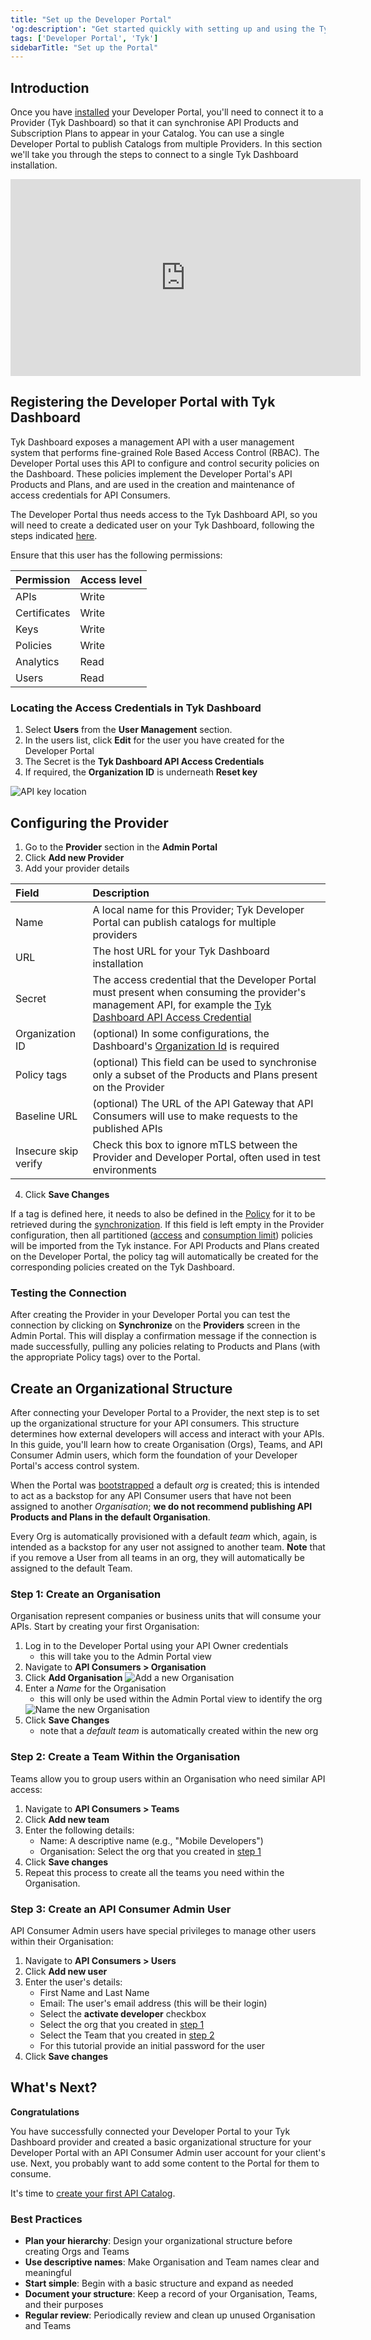 ```yaml
---
title: "Set up the Developer Portal"
'og:description': "Get started quickly with setting up and using the Tyk Developer Portal."
tags: ['Developer Portal', 'Tyk']
sidebarTitle: "Set up the Portal"
---
```


## Introduction

Once you have [installed](/portal/install#installation-options-for-enterprise-developer-portal) your Developer Portal, you'll need to connect it to a Provider (Tyk Dashboard) so that it can synchronise API Products and Subscription Plans to appear in your Catalog. You can use a single Developer Portal to publish Catalogs from multiple Providers. In this section we'll take you through the steps to connect to a single Tyk Dashboard installation.

<iframe width="560" height="315" src="https://www.youtube.com/embed/8KJSVACD-j4" frameborder="0" allow="accelerometer; autoplay; clipboard-write; encrypted-media; gyroscope; picture-in-picture" allowfullscreen></iframe>

## Registering the Developer Portal with Tyk Dashboard

Tyk Dashboard exposes a management API with a user management system that performs fine-grained Role Based Access Control (RBAC). The Developer Portal uses this API to configure and control security policies on the Dashboard. These policies implement the Developer Portal's API Products and Plans, and are used in the creation and maintenance of access credentials for API Consumers.

The Developer Portal thus needs access to the Tyk Dashboard API, so you will need to create a dedicated user on your Tyk Dashboard, following the steps indicated [here](/api-management/user-management#manage-tyk-dashboard-users).

Ensure that this user has the following permissions:

| Permission   | Access level |
| :-------------- | :-------------- |
| APIs         | Write        |
| Certificates | Write        |
| Keys         | Write        |
| Policies     | Write        |
| Analytics    | Read         |
| Users        | Read         |

### Locating the Access Credentials in Tyk Dashboard

1.  Select **Users** from the **User Management** section.
2.  In the users list, click **Edit** for the user you have created for the Developer Portal
3.  The Secret is the **Tyk Dashboard API Access Credentials**
4.  If required, the **Organization ID** is underneath **Reset key**

 <img src="/img/2.10/user_api_id.png" alt="API key location" />


## Configuring the Provider

1. Go to the **Provider** section in the **Admin Portal**
2. Click **Add new Provider**
3. Add your provider details

| Field           | Description                                     |
| :----------------- | :------------------------------------------------- |
| Name            | A local name for this Provider; Tyk Developer Portal can publish catalogs for multiple providers  |
| URL             | The host URL for your Tyk Dashboard installation |
| Secret          | The access credential that the Developer Portal must present when consuming the provider's management API, for example the [Tyk Dashboard API Access Credential](/portal/overview/getting-started#locating-the-access-credentials-in-tyk-dashboard) |
| Organization ID | (optional) In some configurations, the Dashboard's [Organization Id](/portal/overview/getting-started#locating-the-access-credentials-in-tyk-dashboard) is required |
| Policy tags     | (optional) This field can be used to synchronise only a subset of the Products and Plans present on the Provider |
| Baseline URL    | (optional) The URL of the API Gateway that API Consumers will use to make requests to the published APIs |
| Insecure skip verify | Check this box to ignore mTLS between the Provider and Developer Portal, often used in test environments |

4. Click **Save Changes**

If a tag is defined here, it needs to also be defined in the [Policy](/api-management/policies) for it to be retrieved during the [synchronization](/portal/api-provider#synchronizing-developer-portal-with-providers). If this field is left empty in the Provider configuration, then all partitioned ([access](/portal/api-products#data-distribution-and-management) and [consumption limit](/portal/api-plans#data-distribution-and-management)) policies will be imported from the Tyk instance. For API Products and Plans created on the Developer Portal, the policy tag will automatically be created for the corresponding policies created on the Tyk Dashboard.

### Testing the Connection

After creating the Provider in your Developer Portal you can test the connection by clicking on **Synchronize** on the **Providers** screen in the Admin Portal. This will display a confirmation message if the connection is made successfully, pulling any policies relating to Products and Plans (with the appropriate Policy tags) over to the Portal.

## Create an Organizational Structure

After connecting your Developer Portal to a Provider, the next step is to set up the organizational structure for your API consumers. This structure determines how external developers will access and interact with your APIs. In this guide, you'll learn how to create Organisation (Orgs), Teams, and API Consumer Admin users, which form the foundation of your Developer Portal's access control system.

When the Portal was [bootstrapped](/portal/install#bootstrapping-enterprise-developer-portal) a default *org* is created; this is intended to act as a backstop for any API Consumer users that have not been assigned to another *Organisation*; **we do not recommend publishing API Products and Plans in the default Organisation**.

Every Org is automatically provisioned with a default *team* which, again, is intended as a backstop for any user not assigned to another team. **Note** that if you remove a User from all teams in an org, they will automatically be assigned to the default Team.

### Step 1: Create an Organisation

Organisation represent companies or business units that will consume your APIs. Start by creating your first Organisation:

1. Log in to the Developer Portal using your API Owner credentials
    - this will take you to the Admin Portal view
2. Navigate to **API Consumers > Organisation**
3. Click **Add Organisation**
   <img src="/img/dashboard/portal-management/enterprise-portal/navigate-to-organisations.png" alt="Add a new Organisation" />
4. Enter a *Name* for the Organisation
    - this will only be used within the Admin Portal view to identify the org
   <img src="/img/dashboard/portal-management/enterprise-portal/create-b2b-customer-org.png" alt="Name the new Organisation" />
5. Click **Save Changes**
    - note that a *default team* is automatically created within the new org

### Step 2: Create a Team Within the Organisation

Teams allow you to group users within an Organisation who need similar API access:

1. Navigate to **API Consumers > Teams**
2. Click **Add new team**
3. Enter the following details:
    - Name: A descriptive name (e.g., "Mobile Developers")
    - Organisation: Select the org that you created in [step 1](/portal/overview/getting-started#step-1-create-an-organisation)
4. Click **Save changes**
5. Repeat this process to create all the teams you need within the Organisation.

### Step 3: Create an API Consumer Admin User

API Consumer Admin users have special privileges to manage other users within their Organisation:

1. Navigate to **API Consumers > Users**
2. Click **Add new user**
3. Enter the user's details:
    - First Name and Last Name
    - Email: The user's email address (this will be their login)
    - Select the **activate developer** checkbox
    - Select the org that you created in [step 1](/portal/overview/getting-started#step-1-create-an-organisation)
    - Select the Team that you created in [step 2](/portal/overview/getting-started#step-2-create-a-team-within-the-organisation)
    - For this tutorial provide an initial password for the user
4. Click **Save changes**

## What's Next?

**Congratulations**

You have successfully connected your Developer Portal to your Tyk Dashboard provider and created a basic organizational structure for your Developer Portal with an API Consumer Admin user account for your client's use. Next, you probably want to add some content to the Portal for them to consume.

It's time to [create your first API Catalog](/portal/publish-api-catalog).

### Best Practices

- **Plan your hierarchy**: Design your organizational structure before creating Orgs and Teams
- **Use descriptive names**: Make Organisation and Team names clear and meaningful
- **Start simple**: Begin with a basic structure and expand as needed
- **Document your structure**: Keep a record of your Organisation, Teams, and their purposes
- **Regular review**: Periodically review and clean up unused Organisation and Teams
